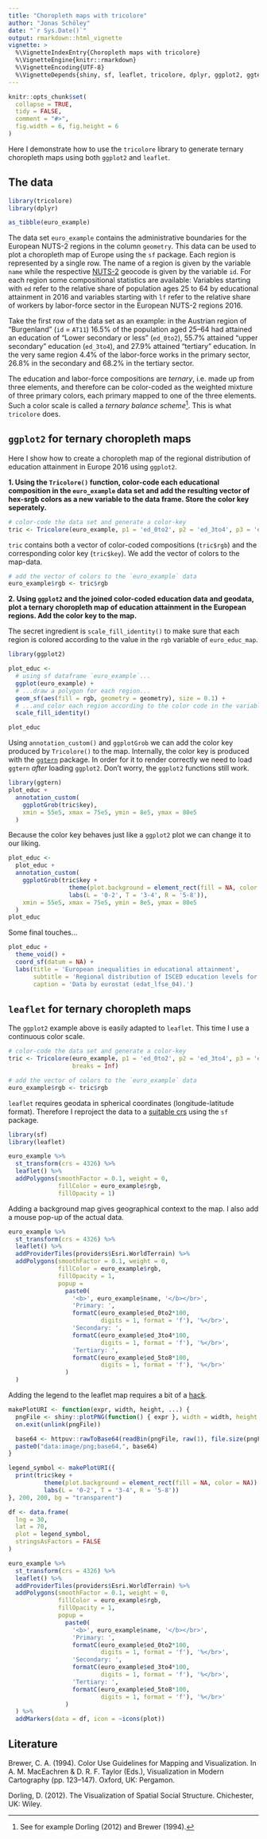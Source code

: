 ```yaml
---
title: "Choropleth maps with tricolore"
author: "Jonas Schöley"
date: "`r Sys.Date()`"
output: rmarkdown::html_vignette
vignette: >
  %\VignetteIndexEntry{Choropleth maps with tricolore}
  %\VignetteEngine{knitr::rmarkdown}
  %\VignetteEncoding{UTF-8}
  %\VignetteDepends{shiny, sf, leaflet, tricolore, dplyr, ggplot2, ggtern, httpuv}
---
```


```r
knitr::opts_chunk$set(
  collapse = TRUE,
  tidy = FALSE,
  comment = "#>",
  fig.width = 6, fig.height = 6
)
```

Here I demonstrate how to use the `tricolore` library to generate ternary choropleth maps using both `ggplot2` and `leaflet`.

The data
--------

```r
library(tricolore)
library(dplyr)

as_tibble(euro_example)
```

The data set `euro_example` contains the administrative boundaries for the European NUTS-2 regions in the column `geometry`. This data can be used to plot a choropleth map of Europe using the `sf` package. Each region is represented by a single row. The name of a region is given by the variable `name` while the respective [NUTS-2](https://en.wikipedia.org/wiki/Nomenclature_of_Territorial_Units_for_Statistics) geocode is given by the variable `id`. For each region some compositional statistics are available: Variables starting with `ed` refer to the relative share of population ages 25 to 64 by educational attainment in 2016 and variables starting with `lf` refer to the relative share of workers by labor-force sector in the European NUTS-2 regions 2016.

Take the first row of the data set as an example: in the Austrian region of "Burgenland" (`id` = `AT11`) 16.5% of the population aged 25--64 had attained an education of "Lower secondary or less" (`ed_0to2`), 55.7% attained "upper secondary" education (`ed_3to4`), and 27.9% attained "tertiary" education. In the very same region 4.4% of the labor-force works in the primary sector, 26.8% in the secondary and 68.2% in the tertiary sector.

The education and labor-force compositions are *ternary*, i.e. made up from three elements, and therefore can be color-coded as the weighted mixture of three primary colors, each primary mapped to one of the three elements. Such a color scale is called a *ternary balance scheme*^[See for example Dorling (2012) and Brewer (1994).]. This is what `tricolore` does.

`ggplot2` for ternary choropleth maps
-------------------------------------

Here I show how to create a choropleth map of the regional distribution of education attainment in Europe 2016 using `ggplot2`.

**1. Using the `Tricolore()` function, color-code each educational composition in the `euro_example` data set and add the resulting vector of hex-srgb colors as a new variable to the data frame. Store the color key seperately.**

```r
# color-code the data set and generate a color-key
tric <- Tricolore(euro_example, p1 = 'ed_0to2', p2 = 'ed_3to4', p3 = 'ed_5to8')
```

`tric` contains both a vector of color-coded compositions (`tric$rgb`) and the corresponding color key (`tric$key`). We add the vector of colors to the map-data.

```r
# add the vector of colors to the `euro_example` data
euro_example$rgb <- tric$rgb
```

**2. Using `ggplot2` and the joined color-coded education data and geodata, plot a ternary choropleth map of education attainment in the European regions. Add the color key to the map.**

The secret ingredient is `scale_fill_identity()` to make sure that each region is colored according to the value in the `rgb` variable of `euro_educ_map`.

```r
library(ggplot2)

plot_educ <-
  # using sf dataframe `euro_example`...
  ggplot(euro_example) +
  # ...draw a polygon for each region...
  geom_sf(aes(fill = rgb, geometry = geometry), size = 0.1) +
  # ...and color each region according to the color code in the variable `rgb`
  scale_fill_identity()

plot_educ 
```

Using `annotation_custom()` and `ggplotGrob` we can add the color key produced by `Tricolore()` to the map. Internally, the color key is produced with the [`ggtern`](http://www.ggtern.com/) package. In order for it to render correctly we need to load `ggtern` *after* loading `ggplot2`. Don't worry, the `ggplot2` functions still work.

```r
library(ggtern)
plot_educ +
  annotation_custom(
    ggplotGrob(tric$key),
    xmin = 55e5, xmax = 75e5, ymin = 8e5, ymax = 80e5
  )
```

Because the color key behaves just like a `ggplot2` plot we can change it to our liking.

```r
plot_educ <-
  plot_educ +
  annotation_custom(
    ggplotGrob(tric$key +
                 theme(plot.background = element_rect(fill = NA, color = NA)) +
                 labs(L = '0-2', T = '3-4', R = '5-8')),
    xmin = 55e5, xmax = 75e5, ymin = 8e5, ymax = 80e5
  )
plot_educ
```

Some final touches...

```r
plot_educ +
  theme_void() +
  coord_sf(datum = NA) +
  labs(title = 'European inequalities in educational attainment',
       subtitle = 'Regional distribution of ISCED education levels for people aged 25-64 in 2016.',
       caption = 'Data by eurostat (edat_lfse_04).')
```

`leaflet` for ternary choropleth maps
-------------------------------------

The `ggplot2` example above is easily adapted to `leaflet`. This time I use a continuous color scale.

```r
# color-code the data set and generate a color-key
tric <- Tricolore(euro_example, p1 = 'ed_0to2', p2 = 'ed_3to4', p3 = 'ed_5to8',
                  breaks = Inf)

# add the vector of colors to the `euro_example` data
euro_example$rgb <- tric$rgb
```

`leaflet` requires geodata in spherical coordinates (longitude-latitude format). Therefore I reproject the data to a [suitable crs](http://spatialreference.org/ref/epsg/wgs-84/) using the `sf` package.

```r
library(sf)
library(leaflet)

euro_example %>%
  st_transform(crs = 4326) %>%
  leaflet() %>%
  addPolygons(smoothFactor = 0.1, weight = 0,
              fillColor = euro_example$rgb,
              fillOpacity = 1)
```

Adding a background map gives geographical context to the map. I also add a mouse pop-up of the actual data.

```r
euro_example %>%
  st_transform(crs = 4326) %>%
  leaflet() %>%
  addProviderTiles(providers$Esri.WorldTerrain) %>%
  addPolygons(smoothFactor = 0.1, weight = 0,
              fillColor = euro_example$rgb,
              fillOpacity = 1,
              popup =
                paste0(
                  '<b>', euro_example$name, '</b></br>',
                  'Primary: ',
                  formatC(euro_example$ed_0to2*100,
                          digits = 1, format = 'f'), '%</br>',
                  'Secondary: ',
                  formatC(euro_example$ed_3to4*100,
                          digits = 1, format = 'f'), '%</br>',
                  'Tertiary: ',
                  formatC(euro_example$ed_5to8*100,
                          digits = 1, format = 'f'), '%</br>'
                )
  )
```

Adding the legend to the leaflet map requires a bit of a [hack](https://github.com/rstudio/leaflet/issues/51#issuecomment-213108125).

```r
makePlotURI <- function(expr, width, height, ...) {
  pngFile <- shiny::plotPNG(function() { expr }, width = width, height = height, ...)
  on.exit(unlink(pngFile))

  base64 <- httpuv::rawToBase64(readBin(pngFile, raw(1), file.size(pngFile)))
  paste0("data:image/png;base64,", base64)
}

legend_symbol <- makePlotURI({
  print(tric$key +
          theme(plot.background = element_rect(fill = NA, color = NA)) +
          labs(L = '0-2', T = '3-4', R = '5-8'))
}, 200, 200, bg = "transparent")

df <- data.frame(
  lng = 30,
  lat = 70,
  plot = legend_symbol,
  stringsAsFactors = FALSE
)

euro_example %>%
  st_transform(crs = 4326) %>%
  leaflet() %>%
  addProviderTiles(providers$Esri.WorldTerrain) %>%
  addPolygons(smoothFactor = 0.1, weight = 0,
              fillColor = euro_example$rgb,
              fillOpacity = 1,
              popup =
                paste0(
                  '<b>', euro_example$name, '</b></br>',
                  'Primary: ',
                  formatC(euro_example$ed_0to2*100,
                          digits = 1, format = 'f'), '%</br>',
                  'Secondary: ',
                  formatC(euro_example$ed_3to4*100,
                          digits = 1, format = 'f'), '%</br>',
                  'Tertiary: ',
                  formatC(euro_example$ed_5to8*100,
                          digits = 1, format = 'f'), '%</br>'
                )
  ) %>%
  addMarkers(data = df, icon = ~icons(plot))
```

Literature
----------

Brewer, C. A. (1994). Color Use Guidelines for Mapping and Visualization. In A. M. MacEachren & D. R. F. Taylor (Eds.), Visualization in Modern Cartography (pp. 123–147). Oxford, UK: Pergamon.

Dorling, D. (2012). The Visualization of Spatial Social Structure. Chichester, UK: Wiley.
